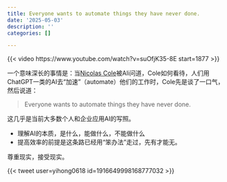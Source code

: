 ```yaml
---
title: Everyone wants to automate things they have never done.
date: '2025-05-03'
description: ''
categories: []

---
```


{{< video https://www.youtube.com/watch?v=suOfjK35-8E start=1877 >}}

一个意味深长的事情是：当[Nicolas Cole](https://www.nicolascole.com/?variant=43775103565997)被Ali问道，Cole如何看待，人们用ChatGPT一类的AI去“加速”（automate）他们的工作时，Cole先是谈了一口气，然后说道：

> Everyone wants to automate things they have never done.

这几乎是当前大多数个人和企业应用AI的写照。

- 理解AI的本质，是什么，能做什么，不能做什么
- 提高效率的前提是这条路已经用“笨办法”走过，先有才能无。

尊重现实，接受现实。

{{< tweet user=yihong0618 id=1916649998168777032 >}}